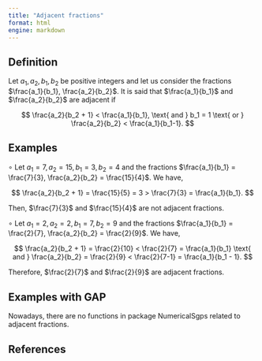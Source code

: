 ```yaml
---
title: "Adjacent fractions"
format: html
engine: markdown
---
```


<!-- Definición de Num. Sem. -->

## Definition

Let $a_1, a_2, b_1, b_2$ be positive integers and let us consider the fractions $\frac{a_1}{b_1}, \frac{a_2}{b_2}$. It is said that $\frac{a_1}{b_1}$ and $\frac{a_2}{b_2}$ are adjacent if

$$
\frac{a_2}{b_2 + 1} < \frac{a_1}{b_1}, \text{ and } b_1 = 1 \text{ or } \frac{a_2}{b_2} < \frac{a_1}{b_1-1}.
$$

## Examples

$\circ$ Let $a_1 = 7, a_2 = 15, b_1 = 3, b_2 = 4$ and the fractions $\frac{a_1}{b_1} = \frac{7}{3}, \frac{a_2}{b_2} = \frac{15}{4}$. We have,

$$
\frac{a_2}{b_2 + 1} = \frac{15}{5} = 3 > \frac{7}{3} = \frac{a_1}{b_1}.
$$

Then, $\frac{7}{3}$ and $\frac{15}{4}$ are not adjacent fractions.

$\circ$ Let $a_1 = 2, a_2 = 2, b_1 = 7, b_2 = 9$ and the fractions $\frac{a_1}{b_1} = \frac{2}{7}, \frac{a_2}{b_2} = \frac{2}{9}$. We have,

$$
\frac{a_2}{b_2 + 1} = \frac{2}{10} < \frac{2}{7} = \frac{a_1}{b_1} \text{ and } \frac{a_2}{b_2} = \frac{2}{9} < \frac{2}{7-1} = \frac{a_1}{b_1 - 1}.
$$

Therefore, $\frac{2}{7}$ and $\frac{2}{9}$ are adjacent fractions.

## Examples with GAP

Nowadays, there are no functions in package NumericalSgps related to adjacent fractions.

## References

